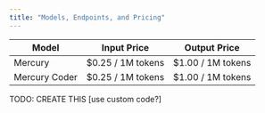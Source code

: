 ```yaml
---
title: "Models, Endpoints, and Pricing"
---
```


| Model         | Input Price        | Output Price       |
| ------------- | ------------------ | ------------------ |
| Mercury       | \$0.25 / 1M tokens | \$1.00 / 1M tokens |
| Mercury Coder | \$0.25 / 1M tokens | \$1.00 / 1M tokens |

<Tip>
  TODO: CREATE THIS [use custom code?]
</Tip>